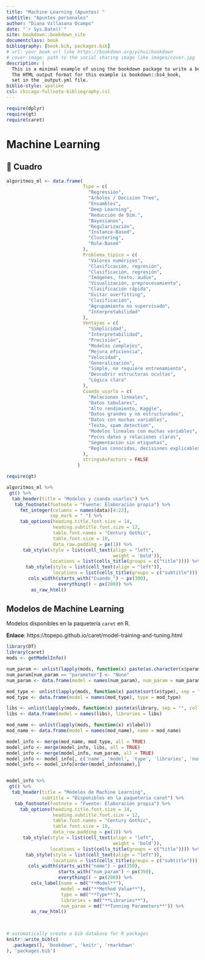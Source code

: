 ```yaml
--- 
title: "Machine Learning (Apuntes) "
subtitle: "Apuntes personales"
author: "Diana Villasana Ocampo"
date: "`r Sys.Date()`"
site: bookdown::bookdown_site
documentclass: book
bibliography: [book.bib, packages.bib]
# url: your book url like https://bookdown.org/yihui/bookdown
# cover-image: path to the social sharing image like images/cover.jpg
description: |
  This is a minimal example of using the bookdown package to write a book.
  The HTML output format for this example is bookdown::bs4_book,
  set in the _output.yml file.
biblio-style: apalike
csl: chicago-fullnote-bibliography.csl
---
```



```r
require(dplyr)
require(gt)
require(caret)
```



# Machine Learning {-}


## 📌 Cuadro {-}

```r
algoritmos_ml <- data.frame(
                            Tipo = c(
                              "Regressión",
                              "Árboles / Decision Tree",
                              "Ensambles",
                              "Deep Learning",
                              "Reducción de Dim.",
                              "Bayesianos",
                              "Regularización",
                              "Instance-Based",
                              "Clustering",
                              "Rule-Based"
                            ),
                            Problema_tipico = c(
                              "Valores numéricos",
                              "Clasificación, regresión",
                              "Clasificación, regresión",
                              "Imágenes, texto, audio",
                              "Visualización, preprocesamiento",
                              "Clasificación rápida",
                              "Evitar overfitting",
                              "Clasificación",
                              "Agrupamiento no supervisado",
                              "Interpretabilidad"
                            ),
                            Ventajas = c(
                              "Simplicidad",
                              "Interpretabilidad",
                              "Precisión",
                              "Modelos complejos",
                              "Mejora eficiencia",
                              "Velocidad",
                              "Generalización",
                              "Simple, no requiere entrenamiento",
                              "Descubrir estructuras ocultas",
                              "Lógica clara"
                            ),
                            Cuando_usarlo = c(
                              "Relaciones lineales",
                              "Datos tabulares",
                              "Alto rendimiento, Kaggle",
                              "Datos grandes y no estructurados",
                              "Datos con muchas variables",
                              "Texto, spam detection",
                              "Modelos lineales con muchas variables",
                              "Pocos datos y relaciones claras",
                              "Segmentación sin etiquetas",
                              "Reglas conocidas, decisiones explicables"
                            ),
                            stringsAsFactors = FALSE
                          )

require(gt)

algoritmos_ml %>% 
 gt() %>%
  tab_header(title = "Modelos y cuando usarlos") %>%
   tab_footnote(footnote = "Fuente: Elaboración propia") %>%
     fmt_integer(columns = names(data)[4:22], 
                sep_mark = " ") %>%
     tab_options(heading.title.font.size = 14, 
                 heading.subtitle.font.size = 12,
                 table.font.names = "Century Gothic",
                 table.font.size = 10,
                 data_row.padding = px(1)) %>%
      tab_style(style = list(cell_text(align = "left",
                                       weight = 'bold')),
                locations = list(cells_title(groups = c("title")))) %>%
       tab_style(style = list(cell_text(align = "left")),
                 locations = list(cells_title(groups = c("subtitle")))) %>%
        cols_width(starts_with("Cuando_") ~ px(300),
                   everything() ~ px(200)) %>%
         as_raw_html() 

```


## Modelos de Machine Learning  {-}

Modelos disponibles en la paquetería `caret` en R.  

**Enlace**: https://topepo.github.io/caret/model-training-and-tuning.html 

```r
library(DT)
library(caret)
mods <- getModelInfo()

num_param <- unlist(lapply(mods, function(x) paste(as.character(x$param$parameter), sep = "", collapse = ", ")))
num_param[num_param == "parameter"] <- "None"
num_param <- data.frame(model = names(num_param), num_param = num_param)

mod_type <- unlist(lapply(mods, function(x) paste(sort(x$type), sep = "", collapse = ", ")))
mod_type <- data.frame(model = names(mod_type), type = mod_type)

libs <- unlist(lapply(mods, function(x) paste(x$library, sep = "", collapse = ", ")))
libs <- data.frame(model = names(libs), libraries = libs)

mod_name <- unlist(lapply(mods, function(x) x$label))
mod_name <- data.frame(model = names(mod_name), name = mod_name)

model_info <- merge(mod_name, mod_type, all = TRUE)
model_info <- merge(model_info, libs, all = TRUE)
model_info <- merge(model_info, num_param, all = TRUE)
model_info <- model_info[, c('name', 'model', 'type', 'libraries', 'num_param')]
model_info <- model_info[order(model_info$name),]
```


<div style="height:400px;overflow:auto;">
```r
model_info %>%
 gt() %>%
  tab_header(title = "Modelos de Machine Learning",
             subtitle = "Disponibles en la paquetería caret") %>%
   tab_footnote(footnote = "Fuente: Elaboración propia") %>%
     tab_options(heading.title.font.size = 14,
                 heading.subtitle.font.size = 12,
                 table.font.names = "Century Gothic",
                 table.font.size = 10,
                 data_row.padding = px(1)) %>%
      tab_style(style = list(cell_text(align = "left",
                                       weight = 'bold')),
                locations = list(cells_title(groups = c("title")))) %>%
       tab_style(style = list(cell_text(align = "left")),
                 locations = list(cells_title(groups = c("subtitle")))) %>%
        cols_width(starts_with("name") ~ px(350),
                   starts_with("num_param") ~ px(350),
                   everything() ~ px(200)) %>%
         cols_label(name = md("**Model**"),
                    model = md("**Method Value**"),
                    type = md("**Type**"),
                    libraries = md("**Libraries**"),
                    num_param = md("**Tunning Parameters**")) %>%
         as_raw_html()
```
</div>

```r
# automatically create a bib database for R packages
knitr::write_bib(c(
  .packages(), 'bookdown', 'knitr', 'rmarkdown'
), 'packages.bib')
```
